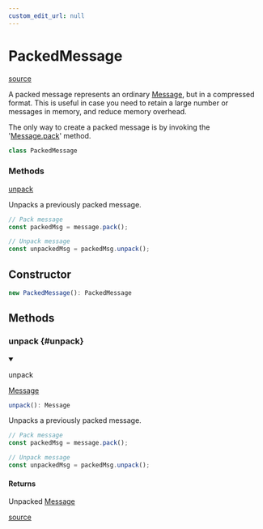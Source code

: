 ```yaml
---
custom_edit_url: null
---
```


# PackedMessage
<div className="doc-side">
<div className="doc-main-source">

[source](https://github.com/layline-io/layline-docusaurus/blob/3d9c83b/projects/layline/src/classes/PackedMessage.ts#L9)

</div>
</div>

<div className="doc-subtitle">

A packed message represents an ordinary [Message](Message), but in a compressed format.
This is useful in case you need to retain a large number or messages in memory, and reduce memory overhead.

The only way to create a packed message is by invoking the '[Message.pack](./Message#pack)' method.

</div>

```ts
class PackedMessage
```

<div className="doc-summary doc-methods">
<h3 className="doc-summary-title">Methods</h3>
<div className="doc-summary-item">
<div className="doc-summary-name"><a href="#unpack">unpack</a></div>
<div className="doc-summary-desc">

Unpacks a previously packed message.

```js
// Pack message
const packedMsg = message.pack();

// Unpack message
const unpackedMsg = packedMsg.unpack();
```

</div>
</div>
</div>

## Constructor

```ts
new PackedMessage(): PackedMessage
```

## Methods

<div className="doc-header-hidden">

### unpack {#unpack}

</div>

<div className="doc-entry">

<details open className="doc-method">

<summary className="doc-member">

<span className="doc-name">unpack</span>

<span className="doc-type">

[Message](Message)

</span>

</summary>

```ts
unpack(): Message
```

<div className="doc-desc">

Unpacks a previously packed message.

```js
// Pack message
const packedMsg = message.pack();

// Unpack message
const unpackedMsg = packedMsg.unpack();
```

</div>

<h4 className="doc-comment-title">Returns</h4>

Unpacked [Message](Message)

</details>

<div className="doc-source">

[source](https://github.com/layline-io/layline-docusaurus/blob/3d9c83b/projects/layline/src/classes/PackedMessage.ts#L24)

</div>

</div>